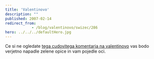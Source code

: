 ```yaml
---
title: 'Valentinovo'
description: ""
published: 2007-02-14
redirect_from: 
            - /blog/valentinovo/swizec/286
hero: ../../../defaultHero.jpg
---
```

Ce si ne ogledate [tega cudovitega komentarja na valentinovo](http://www.zefrank.com/valentine/) vas bodo verjetno napadle zelene opice in vam pojedle oci.
